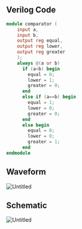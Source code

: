 ## Verilog Code

```verilog
module comparator (
    input a,
    input b,
    output reg equal,
    output reg lower,
    output reg greater
    );
    always @(a or b)
      if (a<b) begin
        equal = 0;
        lower = 1;
        greater = 0;
      end
      else if (a==b) begin
        equal = 1;
        lower = 0;
        greater = 0;
      end
      else begin
        equal = 0;
        lower = 0;
        greater = 1;
      end
endmodule
```

## Waveform

![Untitled](https://prod-files-secure.s3.us-west-2.amazonaws.com/da3a4f3a-a694-4c1d-bcb4-b25d50a7db8e/59a84bee-b46f-403a-8907-121bcf60e8ac/Untitled.png)

## Schematic

![Untitled](https://prod-files-secure.s3.us-west-2.amazonaws.com/da3a4f3a-a694-4c1d-bcb4-b25d50a7db8e/6e87a6e6-ecaa-483c-8396-5b25bac76dbe/Untitled.png)
